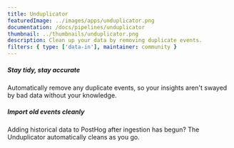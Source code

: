 ```yaml
---
title: Unduplicator
featuredImage: ../images/apps/unduplicator.png
documentation: /docs/pipelines/unduplicator
thumbnail: ../thumbnails/unduplicator.png
description: Clean up your data by removing duplicate events.
filters: { type: ['data-in'], maintainer: community }
---
```


<Section
    divider={false}
    title="Clean up your data by removing duplicate events. Especially handy when importing historical data into PostHog."
    size="full"
    cols={2}
>
    <div>
        <h5>Stay tidy, stay accurate</h5>
        <p>Automatically remove any duplicate events, so your insights aren't swayed by bad data without your knowledge.</p>
    </div>
    <div>
        <h5>Import old events cleanly</h5>
        <p>Adding historical data to PostHog after ingestion has begun? The Unduplicator automatically cleans as you go.</p>
    </div>
</Section>

<TutorialsSlider topic="unduplicator" />

<Documentation />
